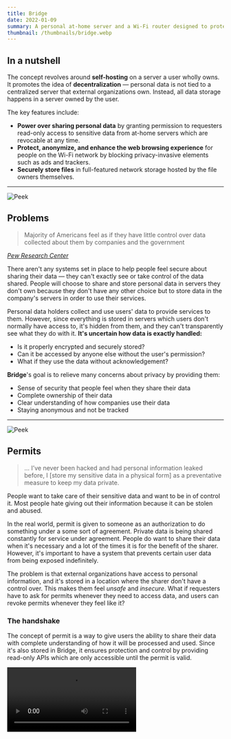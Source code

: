 ```yaml
---
title: Bridge
date: 2022-01-09
summary: A personal at-home server and a Wi-Fi router designed to protect user's privacy.
thumbnail: /thumbnails/bridge.webp
---
```



## In a nutshell
The concept revolves around **self-hosting** on a server a user wholly owns. It promotes the idea of **decentralization**
— personal data is not tied to a centralized server that external organizations own. Instead, all data storage happens
in a server owned by the user.

[//]: # (Bridge solves many problems users might face when browsing on the internet and sharing and storing data by)

[//]: # (**granting permits** to requesters which gives read-only access to sensitive data from a at-home server instead of storing)

[//]: # (it in their servers, protect and enhance web browsing experience for people on the Wi-Fi network by **blocking)

[//]: # (privacy-invasive elements** such as ads and trackers, and **securely store files** in a home server they own.)

The key features include:
- **Power over sharing personal data** by granting permission to requesters read-only access to sensitive data from at-home
servers which are revocable at any time.
- **Protect, anonymize, and enhance the web browsing experience** for people on the Wi-Fi network by blocking
privacy-invasive elements such as ads and trackers.
- **Securely store files** in full-featured network storage hosted by the file owners themselves.

* * *

![Peek](/bridge/sneak-peek.webp)
## Problems
>Majority of Americans feel as if they have little control over data collected about them by companies and the government

[*Pew Research Center*](https://www.pewresearch.org/internet/2019/11/15/americans-and-privacy-concerned-confused-and-feeling-lack-of-control-over-their-personal-information/)

There aren't any systems set in place to help people feel secure about sharing their data — they can't exactly see
or take control of the data shared. People will choose to share and store personal data in servers they don't own
because they don't have any other choice but to store data in the company's servers in order to use their services.

[//]: # ()
[//]: # (<Scroller>)

[//]: # (  <Card>)

[//]: # (    <Card.Header>Lack of understanding about data use</Card.Header>)

[//]: # (    <Card.Desc>They have very little no understanding about what ___ do / does with the data collected.</Card.Desc>)

[//]: # (    <Card.Data data={[)

[//]: # (      {)

[//]: # (        label: 'Companies',)

[//]: # (        value: '59%')

[//]: # (      },)

[//]: # (      {)

[//]: # (        label: 'Government',)

[//]: # (        value: '78%')

[//]: # (      })

[//]: # (    ]} />)

[//]: # (  </Card>)

[//]: # (  <Card>)

[//]: # (    <Card.Header>Lack of control</Card.Header>)

[//]: # (    <Card.Desc>They have very little / no control over the data ____ collects.</Card.Desc>)

[//]: # (    <Card.Data data={[)

[//]: # (      {)

[//]: # (        label: 'Companies',)

[//]: # (        value: '81%')

[//]: # (      },)

[//]: # (      {)

[//]: # (        label: 'Government',)

[//]: # (        value: '84%')

[//]: # (      })

[//]: # (    ]} />)

[//]: # (  </Card>)

[//]: # (  <Card>)

[//]: # (    <Card.Header>Concern over data use</Card.Header>)

[//]: # (    <Card.Desc>They are very / somewhat concerned about how ___ use&#40;s&#41; the data collected.</Card.Desc>)

[//]: # (    <Card.Data data={[)

[//]: # (      {)

[//]: # (        label: 'Companies',)

[//]: # (        value: '79%')

[//]: # (      },)

[//]: # (      {)

[//]: # (        label: 'Government',)

[//]: # (        value: '65%')

[//]: # (      })

[//]: # (    ]} />)

[//]: # (  </Card>)

[//]: # (</Scroller>)

Personal data holders collect and use users' data to provide services to them. However, since everything is stored in
servers which users don't normally have access to, it's hidden from them, and they can't transparently see what they do
with it. **It's uncertain how data is exactly handled:**
- Is it properly encrypted and securely stored?
- Can it be accessed by anyone else without the user's permission?
- What if they use the data without acknowledgement?

**Bridge**'s goal is to relieve many concerns about privacy by providing them:
- Sense of security that people feel when they share their data
- Complete ownership of their data
- Clear understanding of how companies use their data
- Staying anonymous and not be tracked

* * *

![Peek](/bridge/permit-illust.webp)
## Permits
>... I’ve never been hacked and had personal information leaked before, I [store my sensitive data in a physical form]
as a preventative measure to keep my data private.

People want to take care of their sensitive data and want to be in of control it. Most people hate giving out their
information because it can be stolen and abused.

In the real world, permit is given to someone as an authorization to do something under a some sort of agreement.
Private data is being shared constantly for service under agreement. People do want to share their data when it's
necessary and a lot of the times it is for the benefit of the sharer. However, it's important to have a system that
prevents certain user data from being exposed indefinitely.

The problem is that external organizations have access to personal information, and it's stored in a location where
the sharer don't have a control over. This makes them feel *unsafe* and *insecure*. What if requesters have to ask for
permits whenever they need to access data, and users can revoke permits whenever they feel like it?

### The handshake
The concept of permit is a way to give users the ability to share their data with complete understanding of how it
will be processed and used. Since it's also stored in Bridge, it ensures protection and control by providing
read-only APIs which are only accessible until the permit is valid.

<Video src="/bridge/videos/permit-request.mp4" width={240} type="mp4" />

*Permits are granted after a request → review → approval process.*

![Permit request iterations](/bridge/permit-iterations.webp)
*Multiple prototypes were tested and iterated for clarity and simplicity of handshake process.*

### Permit management
After giving permits to requesters, permits show exactly what data is being shared and how it's being used by the requesters.
If users don't want to share their data for whatever reason, they can revoke permits with an ease.

![Permit management](/bridge/permit-management.webp)
*Hierarchically organized depth of permits showing clarity of shared data.*

* * *

## Blockers
>I feel invaded. I'm constantly being tracked on the web. I don't want anyone to access my private data and also be monetized.

Blockers are content blockers at a router level which requires no additional setup for all users on the Wi-Fi network.
Blockers protect users from unwanted tracks, malicious websites and privacy-invasive elements while browsing on the
internet or using applications.

### Website block
Blocking a website before it's loaded on the end user's devices is a way to protect themselves from getting attacked from
malicious websites.

![Blockers blocked example](/bridge/blockers-website-blocked.webp)
*Example of malicious page being blocked by redirecting web page request to Bridge's sentinel page.*

### Removing unwanted elements
Ads and trackers make people feel insecure while browsing on the web because they are everywhere — blocking them
reduces visual cognitive load and helps users stay anonymous while browsing the web.

![Blockers ads removed example](/bridge/blockers-ads-removed.webp)
*Unwanted contents such as ads and trackers are removed.*

### Custom blockers
For people who want to use their own custom blockers, they can create patterns to block specific elements.

![Blockers](/bridge/blockers.webp)
*Customizable blockers with patterns make Wi-Fi level blocking even more powerful.*

* * *

## Privacy report
Through interviews and research, it was important to ensure that people feel secure about their privacy. In order to do
so, privacy reports exactly shows how Bridge is working behind the scenes to protect them.
<Video src="/bridge/videos/privacy-report.mp4" className="bg-gray-700" width={240} type="mp4" />

## Widgets and files
![Desktop Main](/bridge/desktop-main.webp)
*Widget based desktop experience organizes features in clear manner for management*
![Desktop Files](/bridge/desktop-files.webp)
*Self-hosted Network Attached Storage(NAS) allows users to completely own their files without storing in third-party servers*
![File Optimize](/bridge/desktop-optimize.webp)
*User-centric file management prevents overload of unnecessary data for longevity of the mounted storages (HDDs, SSDs, M2s)*

* * *

## Design system
Tiny design system was developed to keep designs scalable, manageable, and consistent across the whole project.
![Design System Hero](/bridge/ds-hero.webp)

### Spaces
Inspired by how [REM](https://www.w3.org/TR/css-values-3/#absolute-lengths) units work in CSS. Focusing on consistency
and pixel-perfect driven components that are divisible by 2 evenly to prevent half-pixel values which could break
certain designs on certain browsers and devices.
![Spatial System](/bridge/ds-spatial-system.webp)

### Accessible colors and dark mode
The designs embrace color mode preferences and are [WCAG 2.1 Compliant](https://www.w3.org/TR/WCAG21/) for
accessibility as contrast ratios are important for clear communication of data permits and preventing user errors.
![Color System](/bridge/ds-colors.webp)

### Layouts and typography
Using spacial guidelines as a base, column based layouts were spaced out accordingly and a set of typographic rules
were created to harmoniously work with the other components.
<Scroller>

  ![Layout System](/bridge/ds-layout-system.webp)

  ![Typography System](/bridge/ds-typography.webp)

</Scroller>

### Components
These components are the outcome of following the systems and guidelines above.
![Components Light](/bridge/ds-components-light.webp)
![Components Dark](/bridge/ds-components-dark.webp)

## Next Steps
Currently, personal data is shared in exchange for the use of organization's services, and people are concerned because
these data is stored in centralized servers that the sharers don't have access to. To solve this, this project's concepts
were centered around the idea of a decentralization by self-hosting through at-home personal servers. In addition,
it protects everyone's anonymity and privacy on the web. While it is not a perfect solution because it requires
stable home internet connection and some sort of server management, it is a good starting point to explore what might be
required to build a better solution.

Today, blockchain technology is being explored and used mainly for crypto currencies. [Web3](https://en.wikipedia.org/wiki/Web3)
is speculated to be the next step in decentralization of servers and transparent exchange of data. The next step would
be to explore how Web3 technologies can change how the services are used.
